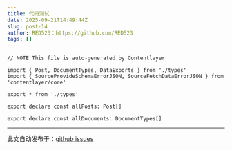 ```yaml
---
title: 代码测试
date: 2025-09-21T14:49:44Z
slug: post-14
author: RED523：https://github.com/RED523
tags: []
---
```


```
// NOTE This file is auto-generated by Contentlayer

import { Post, DocumentTypes, DataExports } from './types'
import { SourceProvideSchemaErrorJSON, SourceFetchDataErrorJSON } from 'contentlayer/core'

export * from './types'

export declare const allPosts: Post[]

export declare const allDocuments: DocumentTypes[]
```

---
此文自动发布于：<a href="https://github.com/RED523/my-blog1/issues/14" target="_blank">github issues</a>
